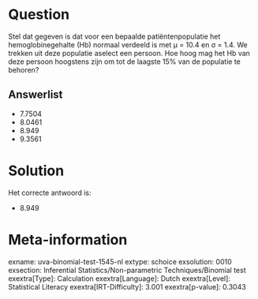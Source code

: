Question
========

Stel dat gegeven is dat voor een bepaalde patiëntenpopulatie het
hemoglobinegehalte (Hb) normaal verdeeld is met μ = 10.4 en σ = 1.4. We
trekken uit deze populatie aselect een persoon. Hoe hoog mag het Hb van
deze persoon hoogstens zijn om tot de laagste 15% van de populatie te
behoren?

Answerlist
----------

* 7.7504
* 8.0461
* 8.949
* 9.3561

Solution
========

Het correcte antwoord is: 

* 8.949

Meta-information
================
exname: uva-binomial-test-1545-nl
extype: schoice
exsolution: 0010
exsection: Inferential Statistics/Non-parametric Techniques/Binomial test
exextra[Type]: Calculation
exextra[Language]: Dutch
exextra[Level]: Statistical Literacy
exextra[IRT-Difficulty]: 3.001
exextra[p-value]: 0.3043
